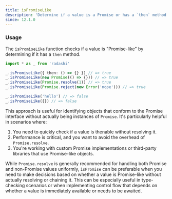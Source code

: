 ```yaml
---
title: isPromiseLike
description: 'Determine if a value is a Promise or has a `then` method'
since: 12.1.0
---
```


### Usage

The `isPromiseLike` function checks if a value is "Promise-like" by determining if it has a `then` method.

```ts
import * as _ from 'radashi'

_.isPromiseLike({ then: () => {} }) // => true
_.isPromiseLike(new Promise(() => {})) // => true
_.isPromiseLike(Promise.resolve(1)) // => true
_.isPromiseLike(Promise.reject(new Error('nope'))) // => true

_.isPromiseLike('hello') // => false
_.isPromiseLike({}) // => false
```

This approach is useful for identifying objects that conform to the Promise interface without actually being instances of `Promise`. It's particularly helpful in scenarios where:

1. You need to quickly check if a value is thenable without resolving it.
2. Performance is critical, and you want to avoid the overhead of `Promise.resolve`.
3. You're working with custom Promise implementations or third-party libraries that use Promise-like objects.

While `Promise.resolve` is generally recommended for handling both Promise and non-Promise values uniformly, `isPromise` can be preferable when you need to make decisions based on whether a value is Promise-like without actually resolving or chaining it. This can be especially useful in type-checking scenarios or when implementing control flow that depends on whether a value is immediately available or needs to be awaited.
